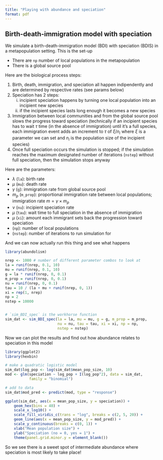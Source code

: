 ```yaml
---
title: "Playing with abundance and speciation"
format: pdf
---
```


## Birth-death-immigration model with speciation

We simulate a birth-death-immigration model (BDI) with speciation (BDIS) in a metapopulation setting. This is the set-up

- There are `np` number of local populations in the metapopulation
- There is a global source pool

Here are the biological process steps:

1. Birth, death, immigration, and speciation all happen indipendently and are determined by respective rates (see params below)
2. Speciation has 2 steps:
    i. incipient speciation happens by turning one local population into an incipient new species
    ii. if the incipient species lasts long enough it becomes a new species
3. Immigration between local communities and from the global source pool slows the progress toward speciation (technically if an incipient species has to wait $\tau$ time (in the absence of immigration) until it's a full species, each immigration event adds an increment to $\tau$ of $\xi / n_i$ where $\xi$ is a parameter we can set and $n_i$ is the population size of the incipient species)
4. Once full speciation occurs the simulation is stopped; if the simulation reaches the maximum designated number of iterations (`nstep`) without full speciation, then the simulation stops anyway

Here are the parameters:

- $\lambda$ (`la`): birth rate
- $\mu$ (`mu`): death rate
- $\gamma$ (`g`): immigration rate from global source pool
- $m_p$ (`m_prop`): proportional immigration rate between local populations; immigration rate $m = \gamma \times m_p$ 
- $\nu$ (`nu`): incipient speciation rate
- $\mu$ (`tau`): wait time to full speciation in the absence of immigration
- $\mu$ (`xi`): amount each immigrant sets back the progression toward speciation
- (`np`): number of local populations
- (`nstep`): number of iterations to run simulation for

And we can now actually run this thing and see what happens

```r
library(abundolism)

nrep <- 1000 # number of different parameter combos to look at
la = runif(nrep, 0.1, 10)
mu = runif(nrep, 0.1, 10)
g = la * runif(nrep, 0, 0.1)
m_prop = runif(nrep, 0, 0.1)
nu = runif(nrep, 0, 0.1)
tau = 10 / (la + mu + runif(nrep, 0, 1))
xi = rep(1, nrep)
np = 2
nstep = 10000


# `sim_BDI_spec` is the workhorse function
sim_dat <- sim_BDI_spec(la = la, mu = mu, g = g, m_prop = m_prop,
                        nu = nu, tau = tau, xi = xi, np = np,
                        nstep = nstep)
```

Now we can plot the results and find out how abundance relates to speciation in this model

```r
library(ggplot2)
library(hexbin)

# make a quadratic logistic model
sim_dat$log_pop <- log(sim_dat$mean_pop_size, 10)
mod <- glm(speciation ~ log_pop + I(log_pop^2), data = sim_dat, 
           family = "binomial")

# add to data
sim_dat$mod_pred <- predict(mod, type = "response")

ggplot(sim_dat, aes(x = mean_pop_size, y = speciation)) +
    geom_hex(bins = 40) + 
    scale_x_log10() +
    scale_fill_viridis_c(trans = "log", breaks = c(2, 5, 20)) +
    geom_line(aes(x = mean_pop_size, y = mod_pred)) +
    scale_y_continuous(breaks = c(0, 1)) + 
    xlab("Mean population size") +
    ylab("Speciation (no = 0, yes = 1") +
    theme(panel.grid.minor.y = element_blank())
```


So we see there is a sweet spot of intermediate abundance where speciation is most likely to take place!
